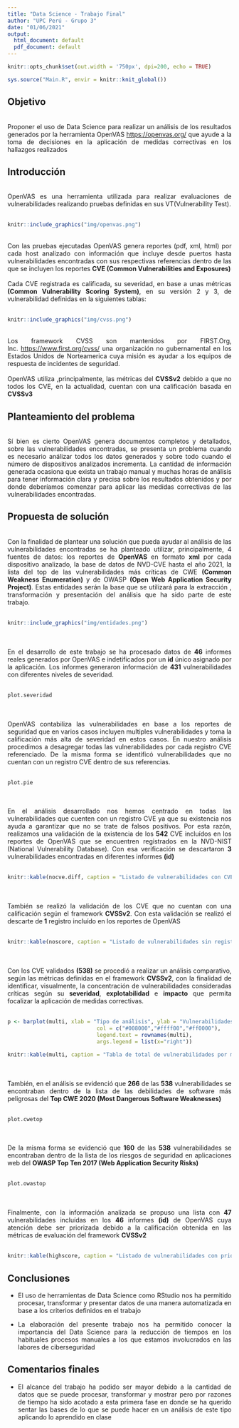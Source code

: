 ```yaml
---
title: "Data Science - Trabajo Final"
author: "UPC Perú - Grupo 3"
date: "01/06/2021"
output:
  html_document: default
  pdf_document: default
---
```

<style>
body {
text-align: justify}
</style>

```r
knitr::opts_chunk$set(out.width = '750px', dpi=200, echo = TRUE)
```

```r
sys.source("Main.R", envir = knitr::knit_global())
```
## Objetivo
\
Proponer el uso de Data Science para realizar un análisis de los resultados generados por la herramienta OpenVAS <https://openvas.org/> que ayude a la toma de decisiones en la aplicación de medidas correctivas en los hallazgos realizados
\

## Introducción
\
OpenVAS es una herramienta utilizada para realizar evaluaciones de vulnerabilidades realizando pruebas definidas en sus VT(Vulnerability Test). 
\
\
```r
knitr::include_graphics("img/openvas.png")
```
\
Con las pruebas ejecutadas OpenVAS genera reportes (pdf, xml, html) por cada host analizado con información que incluye desde puertos hasta vulnerabilidades encontradas con sus respectivas referencias dentro de las que se incluyen los reportes **CVE (Common Vulnerabilities and Exposures)**
\
\
Cada CVE registrada es calificada, su severidad, en base a unas métricas **(Common Vulnerability Scoring System)**, en su versión 2 y 3, de vulnerabilidad definidas en la siguientes tablas:
\
\
```r
knitr::include_graphics("img/cvss.png")
```
\
Los framework CVSS son mantenidos por FIRST.Org, Inc. <https://www.first.org/cvss/> una organización no gubernamental en los Estados Unidos de Norteamerica cuya misión es ayudar a los equipos de respuesta de incidentes de seguridad.
\
\
OpenVAS utiliza ,principalmente, las métricas del **CVSSv2** debido a que no todos los CVE, en la actualidad, cuentan con una calificación basada en **CVSSv3**
\

## Planteamiento del problema
\
Sí bien es cierto OpenVAS genera documentos completos y detallados, sobre las vulnerabilidades encontradas,  se presenta un problema cuando es necesario análizar todos los datos generados y sobre todo cuando el número de dispositivos analizados incrementa. La cantidad de información generada ocasiona que exista un trabajo manual y muchas horas de análisis para tener información clara y precisa sobre los resultados obtenidos y por donde deberíamos comenzar para aplicar las medidas correctivas de las vulnerabilidades encontradas.
\

## Propuesta de solución
\
Con la finalidad de plantear una solución que pueda ayudar al análisis de las vulnerabilidades encontradas se ha planteado utilizar, principalmente, 4 fuentes de datos: los reportes de **OpenVAS** en formato **xml** por cada dispositivo analizado, la base de datos de NVD-CVE hasta el año 2021, la lista del top de las vulnerabilidades más críticas de CWE **(Common Weakness Enumeration)** y de OWASP **(Open Web Application Security Project)**. Estas entidades serán la base que se utilizará para la extracción , transformación y presentación del análisis que ha sido parte de este trabajo. 
\
\
```r
knitr::include_graphics("img/entidades.png")
```
\
\
En el desarrollo de este trabajo se ha procesado datos de **46** informes reales generados por OpenVAS e indetificados por un **id** único asignado por la aplicación. Los informes generaron información de **431** vulnerabilidades con diferentes niveles de severidad.
\
\
```r
plot.severidad
```
\
\
OpenVAS contabiliza las vulnerabilidades en base a los reportes de seguridad que en varios casos incluyen multiples vulnerabilidades y toma la calificación más alta de severidad en estos casos. En nuestro análisis procedimos a desagregar todas las vulnerabilidades por cada registro CVE referenciado. De la misma forma se identificó vulnerabilidades que no cuentan con un registro CVE dentro de sus referencias.
\
\
```r
plot.pie
```
\
\
En el análisis desarrollado nos hemos centrado en todas las vulnerabilidades que cuenten con un registro CVE ya que su existencia nos ayuda a garantizar que no se trate de falsos positivos. Por esta razón, realizamos una validación de la existencia de los **542** CVE incluídos en los reportes de OpenVAS que se encuentren registrados en la NVD-NIST (National Vulnerability Database). Con esa verificación se descartaron **3** vulnerabilidades encontradas en diferentes informes **(id)**
\
\
```r
knitr::kable(nocve.diff, caption = "Listado de vulnerabilidades con CVE sin registro en NVD-NIST")
```
\
\
También se realizó la validación de los CVE que no cuentan con una calificación según el framework **CVSSv2**. Con esta validación se realizó el descarte de **1** registro incluído en los reportes de OpenVAS
\
\
```r
knitr::kable(noscore, caption = "Listado de vulnerabilidades sin registro de score en NVD-NIST")
```
\
\
Con los CVE validados **(538)** se procedió a realizar un análisis comparativo, según las métricas definidas en el framework **CVSSv2**, con la finalidad de identificar, visualmente, la concentración de vulnerabilidades consideradas críticas según su **severidad**, **explotabilidad** e **impacto** que permita focalizar la aplicación de medidas correctivas.
\
\
```r
p <- barplot(multi, xlab = "Tipo de análisis", ylab = "Vulnerabilidades", main = "Vulnerabilidades x métrica",
                            col = c("#008000","#ffff00","#ff0000"),
                            legend.text = rownames(multi), 
                            args.legend = list(x="right"))
```

```r
knitr::kable(multi, caption = "Tabla de total de vulnerabilidades por métrica")
```
\
\
También, en el análisis se evidenció que **266** de las **538** vulnerabilidades se encontraban dentro de la lista de las debilidades de software más peligrosas del **Top CWE 2020 (Most Dangerous Software Weaknesses)**
\
\
```r
plot.cwetop
```
\
\
De la misma forma se evidenció que **160** de las **538** vulnerabilidades se encontraban dentro de la lista de los riesgos de seguridad en aplicaciones web del **OWASP Top Ten 2017 (Web Application Security Risks)**
\
\
```r
plot.owastop
```
\
\
Finalmente, con la información analizada se propuso una lista con **47** vulnerabilidades incluídas en los **46** informes **(id)** de OpenVAS cuya atención debe ser priorizada debido a la calificación obtenida en las métricas de evaluación del framework **CVSSv2**
\
\
```r
knitr::kable(highscore, caption = "Listado de vulnerabilidades con prioridad de atención")
```

## Conclusiones

- El uso de herramientas de Data Science como RStudio nos ha permitido procesar, transformar y presentar datos de una manera automatizada en base a los criterios definidos en el trabajo

- La elaboración del presente trabajo nos ha permitido conocer la importancia del Data Science para la reducción de tiempos en los habituales procesos manuales a los que estamos involucrados en las labores de ciberseguridad
\

## Comentarios finales

- El alcance del trabajo ha podido ser mayor debido a la cantidad de datos que se puede procesar, transformar y mostrar pero por razones de tiempo ha sido acotado a esta primera fase en donde se ha querido sentar las bases de lo que se puede hacer en un análisis de este tipo aplicando lo aprendido en clase